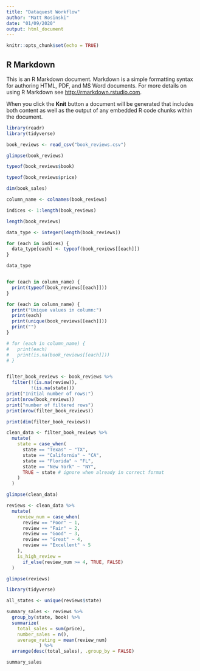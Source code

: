 ---
title: "Dataquest Workflow"
author: "Matt Rosinski"
date: "01/09/2020"
output: html_document
---

```{r setup, include=FALSE}
knitr::opts_chunk$set(echo = TRUE)
```

## R Markdown

This is an R Markdown document. Markdown is a simple formatting syntax for authoring HTML, PDF, and MS Word documents. For more details on using R Markdown see <http://rmarkdown.rstudio.com>.

When you click the **Knit** button a document will be generated that includes both content as well as the output of any embedded R code chunks within the document. 

``` {r}

library(readr)
library(tidyverse)

book_reviews <- read_csv("book_reviews.csv")

glimpse(book_reviews)

typeof(book_reviews$book)

typeof(book_reviews$price)

dim(book_sales)

column_name <- colnames(book_reviews)

indices <- 1:length(book_reviews)

length(book_reviews)

data_type <- integer(length(book_reviews))

for (each in indices) {
  data_type[each] <- typeof(book_reviews[[each]])
}

data_type


for (each in column_name) {
  print(typeof(book_reviews[[each]]))
}

for (each in column_name) {
  print("Unique values in column:")
  print(each)
  print(unique(book_reviews[[each]]))
  print("")
}

```

```{r}


# for (each in column_name) {
#   print(each)
#   print(is.na(book_reviews[[each]]))
# }


filter_book_reviews <- book_reviews %>%
  filter(!(is.na(review)),
         !(is.na(state)))
print("Initial number of rows:")
print(nrow(book_reviews))
print("number of filtered rows")
print(nrow(filter_book_reviews))

print(dim(filter_book_reviews))
```

```{r}

clean_data <- filter_book_reviews %>%
  mutate(
    state = case_when(
      state == "Texas" ~ "TX",
      state == "California" ~ "CA",
      state == "Florida" ~ "FL",
      state == "New York" ~ "NY",
      TRUE ~ state # ignore when already in correct format
    )
  )

glimpse(clean_data)

```

```{r}

reviews <- clean_data %>%
  mutate(
    review_num = case_when(
      review == "Poor" ~ 1,
      review == "Fair" ~ 2,
      review == "Good" ~ 3,
      review == "Great" ~ 4,
      review == "Excellent" ~ 5
    ),
    is_high_review =
      if_else(review_num >= 4, TRUE, FALSE)
  )

glimpse(reviews)

```

```{r}

library(tidyverse)

all_states <- unique(reviews$state)

summary_sales <- reviews %>%
  group_by(state, book) %>%
  summarize(
    total_sales = sum(price),
    number_sales = n(),
    average_rating = mean(review_num)
            ) %>%
  arrange(desc(total_sales), .group_by = FALSE)

summary_sales


```